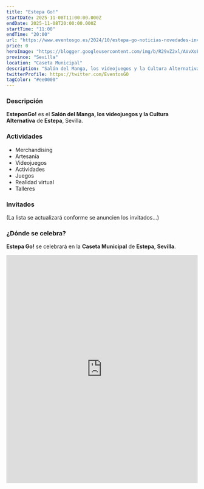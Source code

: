 ```yaml
---
title: "Estepa Go!"
startDate: 2025-11-08T11:00:00.000Z
endDate: 2025-11-08T20:00:00.000Z
startTime: "11:00"
endTime: "20:00"
url: "https://www.eventosgo.es/2024/10/estepa-go-noticias-novedades-invitados.html"
price: 0
heroImage: "https://blogger.googleusercontent.com/img/b/R29vZ2xl/AVvXsEi4iq1ZibIJBVcLnpy2MIqa5U4ph4Xc8DT2snXatrbrB5SEsa070WWieOsKTfsZsXHIPkQ_C3qKOrMRgZIgQBX503LrF2NlLw0FWuTRZHVVxXVNLd03r7N3SEkgiyRr17D0OlkmAsaZ_BY9yT0VqY2dbT4oobA3H319acrIwrmkBkeRcK-4OVQSzhgHgRDs/s600/poster%20previo.jpg"
province: "Sevilla"
location: "Caseta Municipal"
description: "Salón del Manga, los videojuegos y la Cultura Alternativa de Estepa"
twitterProfile: https://twitter.com/EventosGO
tagColor: "#ee0000"
---
```


### Descripción

**EsteponGo!** es el **Salón del Manga, los videojuegos y la Cultura Alternativa** de **Estepa**, Sevilla.

### Actividades

+ Merchandising
+ Artesanía
+ Videojuegos
+ Actividades
+ Juegos
+ Realidad virtual
+ Talleres

### Invitados

(La lista se actualizará conforme se anuncien los invitados...)

### ¿Dónde se celebra?

**Estepa Go!** se celebrará en la **Caseta Municipal** de **Estepa**, **Sevilla**.
<iframe src="https://www.google.com/maps/embed?pb=!1m18!1m12!1m3!1d3173.92160232877!2d-4.879024620585502!3d37.29699183410559!2m3!1f0!2f0!3f0!3m2!1i1024!2i768!4f13.1!3m3!1m2!1s0xd6d5a16b4e25de3%3A0x3993448df2290210!2sCaseta%20Municipal%20Paco%20Gand%C3%ADa!5e0!3m2!1ses!2ses!4v1761066679912!5m2!1ses!2ses" width="100%" height="600" style="border:0;" allowfullscreen="" loading="lazy" referrerpolicy="no-referrer-when-downgrade"></iframe>
